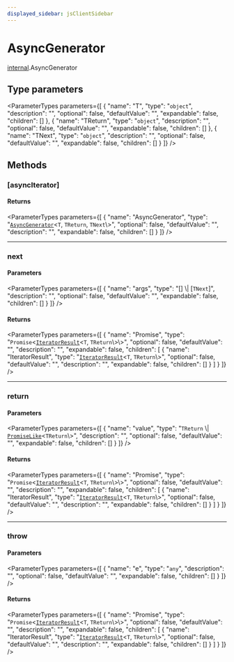 ```yaml
---
displayed_sidebar: jsClientSidebar
---
```



# AsyncGenerator

[internal](../../modules/internal.mdx).AsyncGenerator

## Type parameters

<ParameterTypes parameters={[
  {
    "name": "T",
    "type": "`object`",
    "description": "",
    "optional": false,
    "defaultValue": "",
    "expandable": false,
    "children": []
  },
  {
    "name": "TReturn",
    "type": "`object`",
    "description": "",
    "optional": false,
    "defaultValue": "",
    "expandable": false,
    "children": []
  },
  {
    "name": "TNext",
    "type": "`object`",
    "description": "",
    "optional": false,
    "defaultValue": "",
    "expandable": false,
    "children": []
  }
]} />

## Methods

### [asyncIterator]

#### Returns

<ParameterTypes parameters={[
  {
    "name": "AsyncGenerator",
    "type": "[`AsyncGenerator`](internal.AsyncGenerator.mdx)<`T`, `TReturn`, `TNext`\\>",
    "optional": false,
    "defaultValue": "",
    "description": "",
    "expandable": false,
    "children": []
  }
]} />

___

### next

#### Parameters

<ParameterTypes parameters={[
  {
    "name": "args",
    "type": "[] \\| [`TNext`]",
    "description": "",
    "optional": false,
    "defaultValue": "",
    "expandable": false,
    "children": []
  }
]} />

#### Returns

<ParameterTypes parameters={[
  {
    "name": "Promise",
    "type": "`Promise`<[`IteratorResult`](../../modules/internal.mdx#iteratorresult)<`T`, `TReturn`\\>\\>",
    "optional": false,
    "defaultValue": "",
    "description": "",
    "expandable": false,
    "children": [
      {
        "name": "IteratorResult",
        "type": "[`IteratorResult`](../../modules/internal.mdx#iteratorresult)<`T`, `TReturn`\\>",
        "optional": false,
        "defaultValue": "",
        "description": "",
        "expandable": false,
        "children": []
      }
    ]
  }
]} />

___

### return

#### Parameters

<ParameterTypes parameters={[
  {
    "name": "value",
    "type": "`TReturn` \\| [`PromiseLike`](internal.PromiseLike.mdx)<`TReturn`\\>",
    "description": "",
    "optional": false,
    "defaultValue": "",
    "expandable": false,
    "children": []
  }
]} />

#### Returns

<ParameterTypes parameters={[
  {
    "name": "Promise",
    "type": "`Promise`<[`IteratorResult`](../../modules/internal.mdx#iteratorresult)<`T`, `TReturn`\\>\\>",
    "optional": false,
    "defaultValue": "",
    "description": "",
    "expandable": false,
    "children": [
      {
        "name": "IteratorResult",
        "type": "[`IteratorResult`](../../modules/internal.mdx#iteratorresult)<`T`, `TReturn`\\>",
        "optional": false,
        "defaultValue": "",
        "description": "",
        "expandable": false,
        "children": []
      }
    ]
  }
]} />

___

### throw

#### Parameters

<ParameterTypes parameters={[
  {
    "name": "e",
    "type": "`any`",
    "description": "",
    "optional": false,
    "defaultValue": "",
    "expandable": false,
    "children": []
  }
]} />

#### Returns

<ParameterTypes parameters={[
  {
    "name": "Promise",
    "type": "`Promise`<[`IteratorResult`](../../modules/internal.mdx#iteratorresult)<`T`, `TReturn`\\>\\>",
    "optional": false,
    "defaultValue": "",
    "description": "",
    "expandable": false,
    "children": [
      {
        "name": "IteratorResult",
        "type": "[`IteratorResult`](../../modules/internal.mdx#iteratorresult)<`T`, `TReturn`\\>",
        "optional": false,
        "defaultValue": "",
        "description": "",
        "expandable": false,
        "children": []
      }
    ]
  }
]} />
